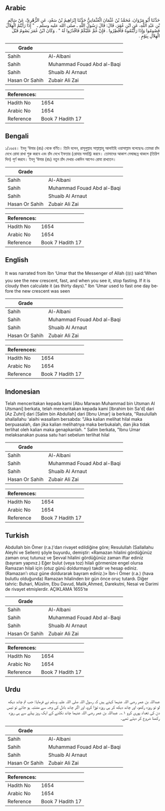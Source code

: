 ## Arabic


<div dir="rtl" lang="ar" style={{fontSize:'larger',backgroundColor:'#f8f9fa',padding:20}}>
حَدَّثَنَا أَبُو مَرْوَانَ، مُحَمَّدُ بْنُ عُثْمَانَ الْعُثْمَانِيُّ حَدَّثَنَا إِبْرَاهِيمُ بْنُ سَعْدٍ، عَنِ الزُّهْرِيِّ، عَنْ سَالِمِ بْنِ عَبْدِ اللَّهِ، عَنِ ابْنِ عُمَرَ، قَالَ: قَالَ رَسُولُ اللَّهِ ـ صلى الله عليه وسلم ـ ‏ "‏ إِذَا رَأَيْتُمُ الْهِلاَلَ فَصُومُوا وَإِذَا رَأَيْتُمُوهُ فَأَفْطِرُوا ‏.‏ فَإِنْ غُمَّ عَلَيْكُمْ فَاقْدُرُوا لَهُ ‏"‏ ‏.‏ وَكَانَ ابْنُ عُمَرَ يَصُومُ قَبْلَ الْهِلاَلِ بِيَوْمٍ ‏.‏
</div>
<div style={{backgroundColor:'#f8f9fa',padding:20, marginBottom: 10}}><table> <thead> <tr> <th>Grade</th> <th></th> </tr> </thead> <tbody> <tr><td>Sahih</td><td>Al-Albani</td></tr><tr><td>Sahih</td><td>Muhammad Fouad Abd al-Baqi</td></tr><tr><td>Sahih</td><td>Shuaib Al Arnaut</td></tr><tr><td>Hasan Or Sahih</td><td>Zubair Ali Zai</td></tr></tbody></table><table> <thead> <tr> <th>References:</th> <th></th> </tr> </thead> <tbody><tr><td>Hadith No</td><td>1654</td></tr><tr><td>Arabic No</td><td>1654</td></tr><tr><td>Reference</td><td>Book 7 Hadith 17</td></tr></tbody></table></div>

## Bengali


<div dir="ltr" lang="bn" style={{fontSize:'larger',backgroundColor:'#f8f9fa',padding:20}}>
১/১৬৫৪। ইবনু ‘উমার (রাঃ) থেকে বর্ণিত। তিনি বলেন, রাসূলুল্লাহ সাল্লাল্লাহু আলাইহি ওয়াসাল্লাম বলেছেনঃ তোমরা চাঁদ দেখে রোযা রাখা শুরু করবে এবং চাঁদ দেখে ইফতার (রোযার সমাপ্তি) করবে। তোমাদের আকাশ মেঘাচ্ছন্ন থাকলে (তিরিশ দিন) পূর্ণ করবে। ইবনু ‘উমার (রাঃ) নতুন চাঁদ দেখার একদিন আগেও রোযা রাখতেন।
</div>
<div style={{backgroundColor:'#f8f9fa',padding:20, marginBottom: 10}}><table> <thead> <tr> <th>Grade</th> <th></th> </tr> </thead> <tbody> <tr><td>Sahih</td><td>Al-Albani</td></tr><tr><td>Sahih</td><td>Muhammad Fouad Abd al-Baqi</td></tr><tr><td>Sahih</td><td>Shuaib Al Arnaut</td></tr><tr><td>Hasan Or Sahih</td><td>Zubair Ali Zai</td></tr></tbody></table><table> <thead> <tr> <th>References:</th> <th></th> </tr> </thead> <tbody><tr><td>Hadith No</td><td>1654</td></tr><tr><td>Arabic No</td><td>1654</td></tr><tr><td>Reference</td><td>Book 7 Hadith 17</td></tr></tbody></table></div>

## English


<div dir="ltr" lang="en" style={{fontSize:'larger',backgroundColor:'#f8f9fa',padding:20}}>
It was narrated from Ibn ‘Umar that the Messenger of Allah (ﷺ) said:‘When you see the new crescent, fast, and when you see it, stop fasting. If it is cloudy then calculate it (as thirty days).” Ibn ‘Umar used to fast one day before the new crescent was seen
</div>
<div style={{backgroundColor:'#f8f9fa',padding:20, marginBottom: 10}}><table> <thead> <tr> <th>Grade</th> <th></th> </tr> </thead> <tbody> <tr><td>Sahih</td><td>Al-Albani</td></tr><tr><td>Sahih</td><td>Muhammad Fouad Abd al-Baqi</td></tr><tr><td>Sahih</td><td>Shuaib Al Arnaut</td></tr><tr><td>Hasan Or Sahih</td><td>Zubair Ali Zai</td></tr></tbody></table><table> <thead> <tr> <th>References:</th> <th></th> </tr> </thead> <tbody><tr><td>Hadith No</td><td>1654</td></tr><tr><td>Arabic No</td><td>1654</td></tr><tr><td>Reference</td><td>Book 7 Hadith 17</td></tr></tbody></table></div>

## Indonesian


<div dir="ltr" lang="id" style={{fontSize:'larger',backgroundColor:'#f8f9fa',padding:20}}>
Telah menceritakan kepada kami [Abu Marwan Muhammad bin Utsman Al Utsmani] berkata, telah menceritakan kepada kami [Ibrahim bin Sa'd] dari [Az Zuhri] dari [Salim bin Abdullah] dari [Ibnu Umar] ia berkata, "Rasulullah shallallahu 'alaihi wasallam bersabda: "Jika kalian melihat hilal maka berpuasalah, dan jika kalian melihatnya maka berbukalah, dan jika tidak terlihat oleh kalian maka genapkanlah. " Salim berkata, "Ibnu Umar melaksanakan puasa satu hari sebelum terlihat hilal
</div>
<div style={{backgroundColor:'#f8f9fa',padding:20, marginBottom: 10}}><table> <thead> <tr> <th>Grade</th> <th></th> </tr> </thead> <tbody> <tr><td>Sahih</td><td>Al-Albani</td></tr><tr><td>Sahih</td><td>Muhammad Fouad Abd al-Baqi</td></tr><tr><td>Sahih</td><td>Shuaib Al Arnaut</td></tr><tr><td>Hasan Or Sahih</td><td>Zubair Ali Zai</td></tr></tbody></table><table> <thead> <tr> <th>References:</th> <th></th> </tr> </thead> <tbody><tr><td>Hadith No</td><td>1654</td></tr><tr><td>Arabic No</td><td>1654</td></tr><tr><td>Reference</td><td>Book 7 Hadith 17</td></tr></tbody></table></div>

## Turkish


<div dir="ltr" lang="tr" style={{fontSize:'larger',backgroundColor:'#f8f9fa',padding:20}}>
Abdullah bin Ömer (r.a.)'dan rivayet edildiğine göre; Resulullah (Sallallahu Aleyhi ve Sellem) şöyle buyurdu, demiştir: «Ramazan hilalini gördüğünüz zaman oruç tutunuz ve Şevval hilalini gördüğünüz zaman iftar ediniz (bayram yapınız.) Eğer bulut (veya toz) hilali görmenize engel olursa Ramazan hilali için (otuz günü doldurmayı) takdir ve hesap ediniz. (Ramazan'ı otuz güne doldurarak bayram ediniz.)» İbn-i Ömer (r.a.) (hava bulutlu olduğunda) Ramazan hilalinden bir gün önce oruç tutardı. Diğer tahric: Buhari, Müslim, Ebu Davud, Malik,Ahmed, Darekutni, Nesai ve Darimi de rivayet etmişlerdir. AÇIKLAMA 1655’te
</div>
<div style={{backgroundColor:'#f8f9fa',padding:20, marginBottom: 10}}><table> <thead> <tr> <th>Grade</th> <th></th> </tr> </thead> <tbody> <tr><td>Sahih</td><td>Al-Albani</td></tr><tr><td>Sahih</td><td>Muhammad Fouad Abd al-Baqi</td></tr><tr><td>Sahih</td><td>Shuaib Al Arnaut</td></tr><tr><td>Hasan Or Sahih</td><td>Zubair Ali Zai</td></tr></tbody></table><table> <thead> <tr> <th>References:</th> <th></th> </tr> </thead> <tbody><tr><td>Hadith No</td><td>1654</td></tr><tr><td>Arabic No</td><td>1654</td></tr><tr><td>Reference</td><td>Book 7 Hadith 17</td></tr></tbody></table></div>

## Urdu


<div dir="rtl" lang="ur" style={{fontSize:'larger',backgroundColor:'#f8f9fa',padding:20}}>
عبداللہ بن عمر رضی اللہ عنہما کہتے ہیں کہ رسول اللہ صلی اللہ علیہ وسلم نے فرمایا: جب تم چاند دیکھ لو تو روزہ رکھو، اور چاند دیکھ کر ہی روزہ توڑا کرو، اور اگر چاند بادل کی وجہ سے مشتبہ ہو جائے تو تیس دن کی تعداد پوری کرو ۱؎۔ عبداللہ بن عمر رضی اللہ عنہما چاند نکلنے کے ایک روز پہلے سے ہی روزہ رکھنا شروع کر دیتے تھے۔
</div>
<div style={{backgroundColor:'#f8f9fa',padding:20, marginBottom: 10}}><table> <thead> <tr> <th>Grade</th> <th></th> </tr> </thead> <tbody> <tr><td>Sahih</td><td>Al-Albani</td></tr><tr><td>Sahih</td><td>Muhammad Fouad Abd al-Baqi</td></tr><tr><td>Sahih</td><td>Shuaib Al Arnaut</td></tr><tr><td>Hasan Or Sahih</td><td>Zubair Ali Zai</td></tr></tbody></table><table> <thead> <tr> <th>References:</th> <th></th> </tr> </thead> <tbody><tr><td>Hadith No</td><td>1654</td></tr><tr><td>Arabic No</td><td>1654</td></tr><tr><td>Reference</td><td>Book 7 Hadith 17</td></tr></tbody></table></div>